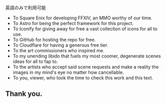 
<StyledBlockquote blockquoteType={BlockquoteType.Language}>
英語のみで利用可能
</StyledBlockquote>


- To Square Enix for developing <A h="https://www.finalfantasyxiv.com/">FFXIV</A>, an MMO worthy of our time.
- To <A h="https://astro.build/">Astro</A> for being the perfect framework for this project.
- To <A h="https://iconify.design/">Iconify</A> for giving away for free a vast collection of icons for all to use.
- To <A h="https://github.com/">GitHub</A> for hosting <A h="https://github.com/di-xiv/di-xiv.com">the repo</A> for free.
- To <A h="https://pages.cloudflare.com">Cloudflare</A> for having a generous free tier.
- To the art commissioners who inspired me.
- To my unending libido that fuels my most coomer, degenerate scenes ideas for all to fap to.
- To the artists who accept said scene requests and make a reality the images in my mind's eye no matter how cancellable.
- To you, viewer, who took the time to check this work and this text.

## Thank you.

